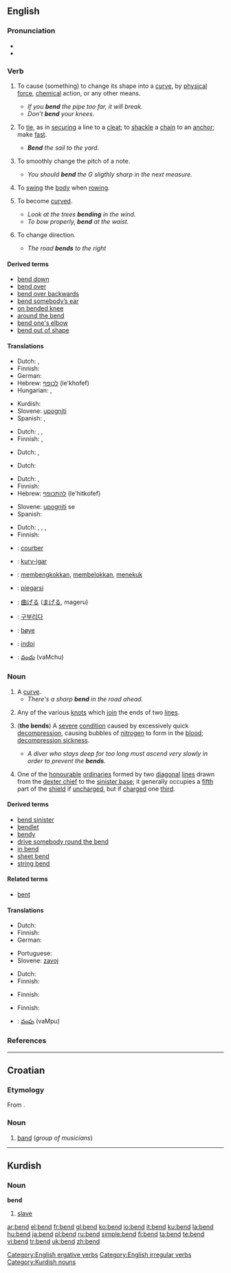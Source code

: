{{wikipedia|dab=bend}}
==English==

===Pronunciation===
*{{IPA|/'bɛnd/}}
* {{rhymes|ɛnd}}

===Verb===
{{en-verb|bends|bending|bent}}

# {{transitive}} To cause (something) to change its shape into a [[curve]], by [[physical]] [[force]], [[chemical]] action, or any other means.
#* ''If you '''bend''' the pipe too far, it will break.''
#* ''Don’t '''bend''' your knees.''
# {{context|transitive|nautical}} To [[tie]], as in [[securing]] a line to a [[cleat]]; to [[shackle]] a [[chain]] to an [[anchor]]; make [[fast]].
#* '''''Bend''' the sail to the yard.''
# {{context|transitive|music}} To smoothly change the pitch of a note.
#* ''You should '''bend''' the G sligthly sharp in the next measure.''
# {{context|intransitive|nautical}} To [[swing]] the [[body]] when [[rowing]].
# {{intransitive}}  To become [[curve]]d.
#* ''Look at the trees '''bending''' in the wind.''
#* ''To bow properly, '''bend''' at the waist.''
# {{intransitive}} To change direction.
#* ''The road '''bends''' to the right''

====Derived terms====
* [[bend down]]
* [[bend over]]
* [[bend over backwards]]
* [[bend somebody’s ear]]
* [[on bended knee]]
* [[around the bend]]
* [[bend one's elbow]]
* [[bend out of shape]]

====Translations====
{{trans-top|to shape into a curve}}
*Dutch: {{t+|nl|buigen}}, {{t|nl|plooien}}
* Finnish: {{t-|fi|taivuttaa}}
* German: {{t+|de|beugen}}
*Hebrew: [[לכופף]] (le'khofef)
* Hungarian: {{t-|hu|hajlít}}, {{t-|hu|görbít}}
{{trans-mid}}
*Kurdish: {{KUchar|[[چه‌ماندن]]}}
*Slovene: [[upogniti]]
* Spanish: {{t-|es|doblar}}, {{t-|es|curvar}}
{{trans-bottom}}

{{trans-top|to tie a line}}
*Dutch: {{t|nl|knopen}}, {{t+|nl|bevestigen}}, {{t+|nl|vastmaken}}
* Finnish: {{t+|fi|sitoa}}, {{t+|fi|kiinnittää}}
{{trans-mid}}
{{trans-bottom}}

{{trans-top|to change the pitch}}
*Dutch: {{t+|nl|buigen}}, {{t|nl|corrigeren}}
{{trans-mid}}
{{trans-bottom}}

{{trans-top|to swing the body when rowing}}
*Dutch: {{t+|nl|buigen}}
{{trans-mid}}
{{trans-bottom}}

{{trans-top|to become curved}}
*Dutch: {{t+|nl|buigen}}, {{t|nl|plooien}}
* Finnish: {{t-|fi|taipua}}
*Hebrew: [[להתכופף]] (le'hitkofef)
{{trans-mid}}
*Slovene: [[upogniti]] se
* Spanish: {{t-|es|doblarse}}
{{trans-bottom}}

{{trans-top|to change direction}}
*Dutch: {{t|nl|afbuigen}}, {{t+|nl|buigen}}, {{t+|nl|draaien}}, {{t+|nl|gaan}}
* Finnish: {{t+|fi|kääntyä}}
{{trans-mid}}
{{trans-bottom}}

{{checktrans}}
{{trans-top|Translations to be categorized}}
*{{ttbc|French}}: [[courber]]
*{{ttbc|Ido}}: [[kurv-igar]]
*{{ttbc|Indonesian}}: [[bengkok|membengkokkan]], [[belok|membelokkan]], [[tekuk|menekuk]]
*{{ttbc|Italian}}: [[piegarsi]]
*{{ttbc|Japanese}}: [[曲げる]] ([[まげる]], mageru)
*{{ttbc|Korean}}: [[구부리다]]
*{{ttbc|Norwegian}}: [[bøye]]
*{{ttbc|Romanian}}: [[indoi]]
*{{ttbc|Telugu}}: [[వంచు]] (vaMchu)
{{trans-bottom}}

===Noun===
{{en-noun}}

# A [[curve]].
#* ''There's a sharp '''bend''' in the road ahead.''
# {{nautical}} Any of the various [[knot]]s which [[join]] the ends of two [[line]]s.<!-- or the end of a line into some other object; (the latter are called hitch)
#* Note: In naval parlance, a knot involves splicing the strands of a rope.-->
# {{context|in plural|medicine|diving}} ('''the bends''') A [[severe]] [[condition]] caused by excessively quick [[decompression]], causing bubbles of [[nitrogen]] to form in the [[blood]]; [[decompression sickness]].
#* ''A diver who stays deep for too long must ascend very slowly in order to prevent the '''bends'''.''
# {{heraldry}} One of the [[honourable]] [[ordinary|ordinaries]] formed by two [[diagonal]] [[line]]s drawn from the [[dexter chief]] to the [[sinister base]]; it generally occupies a [[fifth]] part of the [[shield]] if [[uncharged]], but if [[charged]] one [[third]].

====Derived terms====
* [[bend sinister]]
* [[bendlet]]
* [[bendy]]
* [[drive somebody round the bend]]
* [[in bend]]
* [[sheet bend]]
* [[string bend]]

====Related terms====
* [[bent]]

====Translations====
{{trans-top|curve}}
*Dutch: {{t+|nl|bocht|m}}
* Finnish: {{t+|fi|mutka}}
* German: {{t-|de|Kurve|f}}
{{trans-mid}}
* Portuguese: {{t+|pt|curva|f}}
*Slovene: [[zavoj]] {{m}}
{{trans-bottom}}

{{trans-top|knot}}
*Dutch: {{t|nl|verbindingsknoop|m}}
* Finnish: {{t-|fi|kytky}}
{{trans-mid}}
{{trans-bottom}}

{{trans-top|decompression sickness}}
* Finnish: {{t-|fi|sukeltajantauti}}
{{trans-mid}}
{{trans-bottom}}

{{trans-top|heraldic term}}
* Finnish: {{t-|fi|palkki}}
{{trans-mid}}
{{trans-bottom}}

{{checktrans}}
{{trans-top|Translations to be categorized}}
*{{ttbc|Telugu}}: [[వంపు]] (vaMpu)
{{trans-bottom}}

===References===
{{R:Heraldry 1862}}

[[Category:English ergative verbs]]
[[Category:English irregular verbs]]

----

==Croatian==

===Etymology===
From {{E.|hr}} {{term|band}}.

===Noun===
{{hr-noun|m}}

# [[band]] (''group of musicians'')

----

==Kurdish==

===Noun===
'''bend'''

# [[slave]]

[[Category:Kurdish nouns]]

[[ar:bend]]
[[el:bend]]
[[fr:bend]]
[[gl:bend]]
[[ko:bend]]
[[io:bend]]
[[it:bend]]
[[ku:bend]]
[[la:bend]]
[[hu:bend]]
[[ja:bend]]
[[pl:bend]]
[[ru:bend]]
[[simple:bend]]
[[fi:bend]]
[[ta:bend]]
[[te:bend]]
[[vi:bend]]
[[tr:bend]]
[[uk:bend]]
[[zh:bend]]